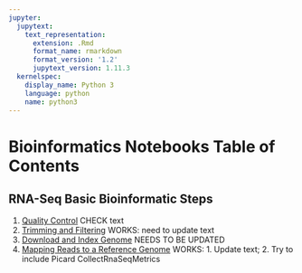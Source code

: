 ```yaml
---
jupyter:
  jupytext:
    text_representation:
      extension: .Rmd
      format_name: rmarkdown
      format_version: '1.2'
      jupytext_version: 1.11.3
  kernelspec:
    display_name: Python 3
    language: python
    name: python3
---
```


<!-- #region -->
# Bioinformatics Notebooks Table of Contents

## RNA-Seq Basic Bioinformatic Steps

1. [Quality Control](fastqc.Rmd) CHECK text
1. [Trimming and Filtering](fastq_trimming.Rmd) WORKS: need to update text
1. [Download and Index Genome](genome_prep.Rmd) NEEDS TO BE UPDATED
1. [Mapping Reads to a Reference Genome](mapping.Rmd) WORKS: 1. Update text; 2. Try to include Picard CollectRnaSeqMetrics




<!---  
1. [Making Generic Commands](making_generic_commands.ipynb)

## A Pipeline with Multiple Samples

1. [Making a Pipeline](making_a_pipeline.ipynb)
1. [Pipeline in a Loop](loop_pipeline.ipynb)
1. [Running Multiple FASTQs](multifastq_loop_pipeline.ipynb)
1. [Looping with Globs](glob_loop.ipynb)
1. [IGV visualization](igv_visualization.ipynb)
    * [Shorter Introns](igv_shorter_introns.ipynb)

## Exercises
1. [Hands On Exercise #1](bioinf_hands_on_1.ipynb) 
1. [Hands On Exercise #2](bioinf_hands_on_2.ipynb)
1. [Hands On Exercise #3](bioinf_hands_on_3.ipynb) 


## Appendix


### All In One Pipeline
1. [All in one pipeline](everything_together.ipynb)


### Paired End Data
1. [PE: Setup](pe_analysis_prep.ipynb)
1. [PE: Trimming and Filtering](pe_fastq_trimming.ipynb)
1. [PE: Mapping Reads to a Reference Genome](pe_mapping.ipynb)
1. [PE: Looping with Globs](pe_glob_loop.ipynb)

-->



<!---
1. [Hands On Exercise #4](bioinf_hands_on_4.ipynb)
-->

<!---
## 6/17/2019: Week 5, Day 1, Sessions 3 & 4 
1. [FASTQs in Bioconductor](ShortRead/bioinformatics_shortread_intro.ipynb)
1. [FASTAs in Bioconductor](ShortRead/readfasta.ipynb)
## 6/18/2019: Week 5, Day 2, Session 2
1. [Hands On Exercise #4](bioinf_hands_on_4.ipynb)
-->
<!---
## 6/19/2019: Week 5, Day 3, Session 1
1. [Microbiome Analysis Demo](dada2_tutorial_1_6_miseqsop.ipynb)
-->

<!---
## 6/19/2019: Week 5, Day 3, Session 3 & 4 
1. [Hands On Exercise #4](bioinf_hands_on_4.ipynb): continue if not done
1. [Hands On Exercise #5](bioinf_hands_on_5.ipynb) 
-->


<!---
## Week 4, Day 1 (7/23/2018)
IGV Here?
Check KOs?
1. [Working with Paired Reads](paired_data_pipeline.ipynb)
## Week 4, Day 2 (7/24/2018)

-->



<!---
* [Setup for Full Run](prep_for_full_run.ipynb)
-->
<!---
* [Demultiplex Raw FASTQs](demultiplex.ipynb)
* [Bash Functions](bash_functions.ipynb)
-->

<!---

1. [Pipeline with Loops](filled_nb/loop_pipeline.ipynb) ([clean notebook](clean_nb/loop_pipeline_clean.ipynb))
1. [Pipeline for Multiple Samples](filled_nb/full_pilot_data_pipeline.ipynb) ([clean notebook](clean_nb/full_pilot_data_pipeline_clean.ipynb))

## Pipeline for All 2015 Data

1. [Demultiplex All 2015 Data](filled_nb/full_2015_data_demux.ipynb)
1. [Demuxed FASTQ to Counts for All 2015 Data](filled_nb/full_2015_data_pipeline.ipynb)

* [Using Bash in a Python Notebook](filled_nb/bash_magic.ipynb)

## Parallelize
* https://unix.stackexchange.com/questions/103920/parallelize-a-bash-for-loop
* https://stackoverflow.com/questions/38160/parallelize-bash-script-with-maximum-number-of-processes
* https://stackoverflow.com/questions/38774355/how-to-parallelize-for-loop-in-bash-limiting-number-of-processes
-->

<!---

## Bonus
* [Does Filtering Matter? Mapping unfiltered paired reads](filled_nb/paired_pilot_data_pipeline_unfiltered.ipynb)
1. [demux_exploration](filled_nb/demux_exploration.ipynb) ([clean notebook](clean_nb/demux_exploration_clean.ipynb))
1. [working_with_your_data](filled_nb/working_with_your_data.ipynb) ([clean notebook](clean_nb/working_with_your_data_clean.ipynb))

#### Bioinformatics Pipeline on Full Dataset


-->


<!---
### Lecture Slides
* 

#### TODO
* Add intro text to each notebooks with overview of what it will cover
* add in md5sum discussion (in QC?)


data_provenance.ipynb
quality_scores.ipynb
-->

<!---
## 6/3/2019: Week 3, Day 1, Sessions 3 & 4 
-->

<!---
1. [Lecture Slides: Bioinformatics Pipeline](../slides/0713_bioinformatics_overview.pdf)
-->
<!--- 1. [Counting Reads](counting.ipynb)  -->

<!-- #endregion -->
